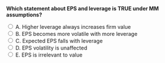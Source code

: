 ::: {.question-block}

<form onsubmit="event.preventDefault(); checkAnswer('module7_mcq_q95')" data-correct-answer="B">
<strong style="display: block;">Which statement about EPS and leverage is TRUE under MM assumptions?</strong>

<label><input type="radio" name="module7_mcq_q95" value="A"> A. Higher leverage always increases firm value</label><br>
<label><input type="radio" name="module7_mcq_q95" value="B"> B. EPS becomes more volatile with more leverage</label><br>
<label><input type="radio" name="module7_mcq_q95" value="C"> C. Expected EPS falls with leverage</label><br>
<label><input type="radio" name="module7_mcq_q95" value="D"> D. EPS volatility is unaffected</label><br>
<label><input type="radio" name="module7_mcq_q95" value="E"> E. EPS is irrelevant to value</label><br>
</form>

<div id="feedback-module7_mcq_q95" class="feedback" data-status="" style="display:none;">
✅ Correct: B. Leverage magnifies EPS volatility, though firm value remains unchanged.
</div>

:::

